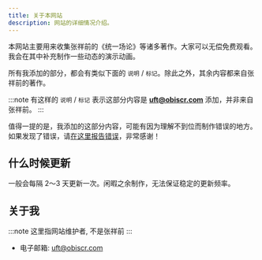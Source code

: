 ```yaml
---
title: 关于本网站
description: 网站的详细情况介绍。
---
```


本网站主要用来收集张祥前的《统一场论》等诸多著作。大家可以无偿免费观看。我会在其中补充制作一些动态的演示动画。

所有我添加的部分，都会有类似下面的 `说明` / `标记`。除此之外，其余内容都来自张祥前的著作。

:::note
有这样的 `说明` / `标记` 表示这部分内容是 **[uft@obiscr.com](mailto:uft@obiscr.com)** 添加，并非来自张祥前。
:::

值得一提的是，我添加的这部分内容，可能有因为理解不到位而制作错误的地方。如果发现了错误，请[在这里报告错误](https://github.com/unified-field-theory-org/documentation/issues/new?title=%E5%8F%91%E7%8E%B0%E5%8A%A8%E7%94%BB%E6%B8%B2%E6%9F%93%E9%94%99%E8%AF%AF&labels=animations)，非常感谢！

## 什么时候更新

一般会每隔 2～3 天更新一次。闲暇之余制作，无法保证稳定的更新频率。

## 关于我

:::note
这里指网站维护者, 不是张祥前
:::

- 电子邮箱: [uft@obiscr.com](mailto:uft@obiscr.com)
